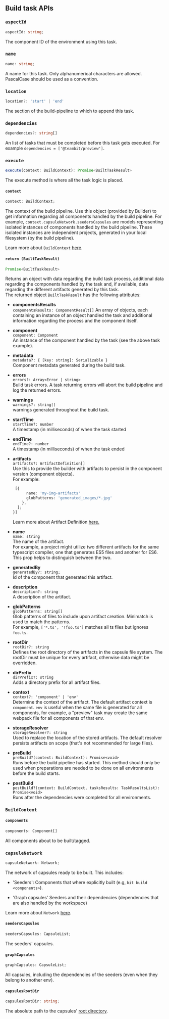 ## Build task APIs

### `aspectId`

```ts
aspectId: string;
```

The component ID of the environment using this task.

### `name`

```ts
name: string;
```

A name for this task. Only alphanumerical characters are allowed. PascalCase should be used as a convention.

### `location`

```ts
location?: 'start' | 'end'
```

The section of the build-pipeline to which to append this task.

### `dependencies`

```ts
dependencies?: string[]
```

An list of tasks that must be completed before this task gets executed.
For example `dependencies = ['@teambit/preview']`.

### `execute`

```ts
execute(context: BuildContext): Promise<BuiltTaskResult>
```

The execute method is where all the task logic is placed.

#### `context`

```ts
context: BuildContext;
```

The context of the build pipeline. Use this object (provided by Builder) to get information regarding all components handled by the build pipeline.
For example, `context.capsuleNetwork.seedersCapsules` are models representing isolated instances of components handled by the build pipeline. These isolated instances are independent projects, generated in your local filesystem (by the build pipeline).

Learn more about `BuildContext` [here](/dev-services-overview/builder/implement-build-task#buildcontext).

#### `return (BuiltTaskResult)`

```ts
Promise<BuiltTaskResult>
```

Returns an object with data regarding the build task process, additional data regarding the components handled by the task and, if available, data regarding the different artifacts generated by this task.<br />
The returned object `BuiltTaskResult` has the following attributes:

- **componentsResults**  
  `componentsResults: ComponentResult[]`
  An array of objects, each containing an instance of an object handled the task and additional information regarding the process and the component itself.
- **component**  
  `component: Component`  
  An instance of the component handled by the task (see the above task example).

- **metadata**  
  `metadata?: { [key: string]: Serializable }`  
  Component metadata generated during the build task.

- **errors**  
  `errors?: Array<Error | string>`  
  Build task errors. A task returning errors will abort the build pipeline and log the returned errors.

- **warnings**  
  `warnings?: string[]`  
  warnings generated throughout the build task.

- **startTime**  
  `startTime?: number`  
  A timestamp (in milliseconds) of when the task started

- **endTime**  
  `endTime?: number`  
  A timestamp (in milliseconds) of when the task ended
- **artifacts**  
  `artifacts?: ArtifactDefinition[]`  
  Use this to provide the builder with artifacts to persist in the component version (component objects).  
  For example:

  ```ts
   [{
        name: 'my-img-artifacts'
        globPatterns: 'generated_images/*.jpg'
      },
    ];
  }]
  ```

  Learn more about Artifact Definition [here.](https://bit.dev/teambit/pipelines/builder/~code/artifact/artifact-definition.ts)

- **name**  
  `name: string`  
  The name of the artifact.  
  For example, a project might utilize two different artifacts for the same typescript compiler, one that generates ES5 files and another for ES6. This prop helps to distinguish between the two.
- **generatedBy**  
  `generatedBy?: string;`  
  Id of the component that generated this artifact.

- **description**  
  `description?: string`  
  A description of the artifact.

- **globPatterns**  
  `globPatterns: string[]`  
  Glob patterns of files to include upon artifact creation. Minimatch is used to match the patterns.  
  For example, `['*.ts', '!foo.ts']` matches all ts files but ignores `foo.ts`.

- **rootDir**  
  `rootDir?: string`  
  Defines the root directory of the artifacts in the capsule file system. The rootDir must be unique for every artifact, otherwise data might be overridden.

- **dirPrefix**  
  `dirPrefix?: string`  
  Adds a directory prefix for all artifact files.

- **context**  
  `context?: 'component' | 'env'`  
  Determine the context of the artifact. The default artifact context is `component`. `env` is useful when the same file is generated for all components, for example, a "preview" task may create the same webpack file for all components of that env.

- **storageResolver**  
  `storageResolver?: string`  
  Used to replace the location of the stored artifacts. The default resolver persists artifacts on scope (that's not recommended for large files).

- **preBuild**  
  `preBuild?(context: BuildContext): Promise<void>`  
  Runs before the build pipeline has started. This method should only be used when preparations are needed to be done on all environments before the build starts.

- **postBuild**  
  `postBuild?(context: BuildContext, tasksResults: TaskResultsList): Promise<void>`  
  Runs after the dependencies were completed for all environments.

### `BuildContext`

#### `components`

```ts
components: Component[]
```

All components about to be built/tagged.

### `capsuleNetwork`

```ts
capsuleNetwork: Network;
```

The network of capsules ready to be built. This includes:

- 'Seeders': Components that where explicitly built (e.g, `bit build <components>`).

- 'Graph capsules' Seeders and their dependencies (dependencies that are also handled by the workspace)

Learn more about `Network` [here](https://bit.dev/teambit/component/isolator/~code/network.ts).

#### `seedersCapsules`

```ts
seedersCapsules: CapsuleList;
```

The seeders' capsules.

#### `graphCapsules`

```ts
graphCapsules: CapsuleList;
```

All capsules, including the dependencies of the seeders (even when they belong to another env).

#### `capsulesRootDir`

```ts
capsulesRootDir: string;
```

The absolute path to the capsules' [root directory](capsule#capsule-directory-structure).
